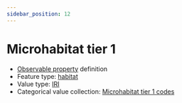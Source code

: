 ```yaml
---
sidebar_position: 12
---
```



# Microhabitat tier 1

- [Observable property](/viewers/dawe-vocabs?uri=https://linked.data.gov.au/def/nrm/71e15d2a-53d0-4c79-91a8-4746958703cb) definition
- Feature type: [habitat](http://linked.data.gov.au/def/tern-cv/2090cfd9-8b6b-497b-9512-497456a18b99)
- Value type: [IRI](https://w3id.org/tern/ontologies/tern/IRI)
- Categorical value collection: [Microhabitat tier 1 codes](/viewers/dawe-vocabs?uri=https://linked.data.gov.au/def/nrm/66034d49-50d7-4042-a252-c2bd249d2a4b)

<Example
  protocolModule="opportunistic-observations"
  observableProperty="https://linked.data.gov.au/def/nrm/71e15d2a-53d0-4c79-91a8-4746958703cb"
/>
